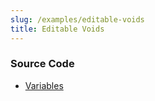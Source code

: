```yaml
---
slug: /examples/editable-voids
title: Editable Voids
---
```



<EditableVoidsSandpack />

### Source Code

- [Variables](https://github.com/udecode/plate/blob/main/examples/docusaurus/src/live/live.tsx)
